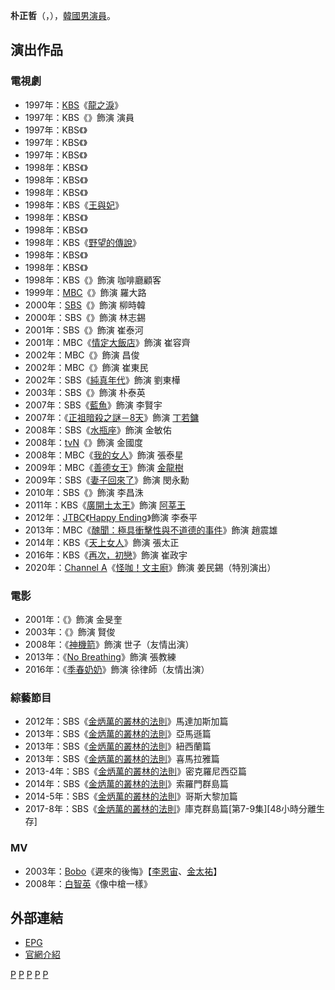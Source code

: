 {{藝人
| 姓名 = 朴正哲
| 類型 = 男演員
| 相片 = 
| 民族 = 
| 本名 = 朴哲（{{lang|ko|박철}}）
| 外文名 = 박정철
| 外文 = ko
| 羅馬拼音 = Park Jung Chul
| 出生日期 = {{birth_date_and_age|1976|11|5}}
| 出生地點 = {{KOR}}[[首爾特別市|首爾特別市]]
| 語言 = [[韓語|韓語]]、[[英語|英語]]
| 教育程度 = [[中央大學|中央大學]]演劇學[[學士|學士]]<br />[[中央大學|中央大學]]大學院公演藝術學[[碩士|碩士]]
| 宗教信仰 = [[基督教|基督教]]
| 出道日期 = 1997年
| 經紀公司 = 
}}

'''朴正哲'''（{{lang-ko|'''박정철'''}}，{{bd|1976年|11月5日}}），[[韓國|韓國]][[男演員|男演員]]。

== 演出作品 ==
=== 電視劇 ===
*1997年：[[韓國廣播公司|KBS]]《[[龍之淚|龍之淚]]》
*1997年：KBS《{{link-ko|一隻青鳥|파랑새는 있다 (1997년 드라마)}}》飾演 演員
*1997年：KBS《{{link-ko|Star (電視劇)|스타 (드라마)|Star}}》
*1997年：KBS《{{link-ko|當他呼喚我的時候|그대 나를 부를 때}}》
*1997年：KBS《{{link-ko|婚紗 (電視劇)|웨딩드레스 (드라마)|婚紗}}》
*1998年：KBS《{{link-ko|結婚7年|결혼 7년}}》
*1998年：KBS《{{link-ko|活在世上|살다보면}}》
*1998年：KBS《{{link-ko|你與我的歌|너와 나의 노래}}》
*1998年：KBS《[[王與妃|王與妃]]》
*1998年：KBS《{{link-ko|吉力馬札羅的豹|킬리만자로의 표범}}》
*1998年：KBS《{{link-ko|像風一樣像波浪一樣|바람처럼 파도처럼}}》
*1998年：KBS《[[野望的傳說|野望的傳說]]》
*1998年：KBS《{{link-ko|純粹 (電視劇)|순수 (드라마)|純粹}}》
*1998年：KBS《{{link-ko|我的愛在我身邊 (1998年電視劇)|내사랑 내곁에 (1998년 드라마)|我的愛在我身邊}}》
*1998年：KBS《{{link-ko|紙鶴 (電視劇)|종이학 (드라마)|紙鶴}}》飾演 咖啡廳顧客
*1999年：[[文化廣播公司|MBC]]《{{link-ko|不知別人的速度|남의 속도 모르고}}》飾演 羅大路
*2000年：[[SBS_(韓國)|SBS]]《{{link-ko|菜鳥 (電視劇)|루키 (대한민국의 드라마)|菜鳥}}》飾演 柳時韓
*2000年：SBS《{{link-ko|德兒|덕이}}》飾演 林志錫
*2001年：SBS《{{link-ko|神話(電視劇)|신화 (드라마)|神話}}》飾演 崔泰河
*2001年：MBC《[[情定大飯店|情定大飯店]]》飾演 崔容齊
*2002年：MBC《{{link-ko|禮物 (電視劇)|선물 (드라마)|禮物}}》飾演 昌俊
*2002年：MBC《{{link-ko|Remember (電視劇)|리멤버 (드라마)|Remember}}》飾演 崔東民
*2002年：SBS《[[純真年代_(韓國電視劇)|純真年代]]》飾演 劉東樺
*2003年：SBS《{{link-ko|銀幕 (電視劇)|스크린 (드라마)|銀幕}}》飾演 朴泰英
*2007年：SBS《[[藍魚|藍魚]]》飾演 李賢宇
*2007年：{{link-ko|OCN Movies|OCN Movies|Channel CGV}}《[[正祖暗殺之謎－8天|正祖暗殺之謎－8天]]》飾演 [[丁若鏞|丁若鏞]]
*2008年：SBS《[[水瓶座_(電視劇)|水瓶座]]》飾演 金敏佑
*2008年：[[tvN|tvN]]《{{link-ko|錢的戰爭 the Original|쩐의 전쟁 the Original}}》飾演 金國度
*2008年：MBC《[[我的女人|我的女人]]》飾演 張泰星
*2009年：MBC《[[善德女王_(電視劇)|善德女王]]》飾演 [[金龍樹|金龍樹]]
*2009年：SBS《[[妻子回來了|妻子回來了]]》飾演 閔永勳
*2010年：SBS《{{link-ko|招魂 (電視劇)|초혼 (드라마)|招魂}}》飾演 李昌洙
*2011年：KBS《[[廣開土太王_(電視劇)|廣開土太王]]》飾演 [[阿莘王|阿莘王]]
*2012年：[[JTBC|JTBC]]《[[Happy_Ending|Happy Ending]]》飾演 李泰平
*2013年：MBC《[[醜聞：極具衝擊性與不道德的事件|醜聞：極具衝擊性與不道德的事件]]》飾演 趙震雄
*2014年：KBS《[[天上女人|天上女人]]》飾演 張太正
*2016年：KBS《[[再次，初戀|再次，初戀]]》飾演 崔政宇
*2020年：[[Channel_A|Channel A]]《[[怪咖！文主廚|怪咖！文主廚]]》飾演 姜民錫（特別演出）

=== 電影 ===
*2001年：《{{link-ko|葉子 (電影)|잎새|葉子}}》飾演 金旻奎
*2003年：《{{link-ko|Oh! Happy Day|오! 해피데이 (영화)}}》飾演 賢俊
*2008年：《[[神機箭_(電影)|神機箭]]》飾演 世子（友情出演）
*2013年：《[[No_Breathing|No Breathing]]》飾演 張教練
*2016年：《[[季春奶奶|季春奶奶]]》飾演 徐律師（友情出演）

===綜藝節目===
*2012年：SBS《[[叢林的法則|金炳萬的叢林的法則]]》馬達加斯加篇
*2013年：SBS《[[叢林的法則|金炳萬的叢林的法則]]》亞馬遜篇
*2013年：SBS《[[叢林的法則|金炳萬的叢林的法則]]》紐西蘭篇
*2013年：SBS《[[叢林的法則|金炳萬的叢林的法則]]》喜馬拉雅篇
*2013-4年：SBS《[[叢林的法則|金炳萬的叢林的法則]]》密克羅尼西亞篇
*2014年：SBS《[[叢林的法則|金炳萬的叢林的法則]]》索羅門群島篇
*2014-5年：SBS《[[叢林的法則|金炳萬的叢林的法則]]》哥斯大黎加篇
*2017-8年：SBS《[[叢林的法則|金炳萬的叢林的法則]]》庫克群島篇[第7-9集][48小時分離生存]

=== MV ===
*2003年：[[姜成妍|Bobo]]《遲來的後悔》【[[李恩宙|李恩宙]]、[[金太祐|金太祐]]】
*2008年：[[白智英|白智英]]《像中槍一樣》

== 外部連結 ==
*[https://web.archive.org/web/20070828122800/http://epg.epg.co.kr/Star/Profile/index.asp?actor_id=2699 EPG] {{ko icon}}
*[https://web.archive.org/web/20130425035548/http://polarisent.co.kr/html/2-2_stars_actor_parkchul.html 官網介紹]{{ko}}
{{Ilgwang Polaris Entertainment}}
[[Category:韓國電視演員|P]]
[[Category:韓國電影演員|P]]
[[Category:韓國中央大學校友|P]]
[[Category:首爾特別市出身人物|P]]
[[Category:朴姓|P]]